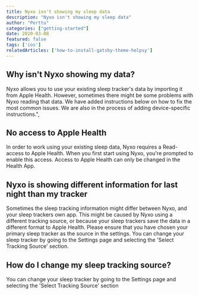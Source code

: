 ```yaml
---
title: Nyxo isn't showing my sleep data
description: "Nyxo isn't showing my sleep data"
author: "Perttu"
categories: ["getting-started"]
date: 2020-03-08
featured: false
tags: ['ios']
relatedArticles: ['how-to-install-gatsby-theme-helpsy']
---
```



## Why isn't Nyxo showing my data?

Nyxo allows you to use your existing sleep tracker's data by importing it from Apple Health. However, sometimes there might be some problems with Nyxo reading that data. We have added instructions below on how to fix the most common issues. We are also in the process of adding device-specific instructions.",

## No access to Apple Health

In order to work using your existing sleep data, Nyxo requires a Read-access to Apple Health. When you first start using Nyxo, you're prompted to enable this access. Access to Apple Health can only be changed in the Health App.

## Nyxo is showing different information for last night than my tracker

Sometimes the sleep tracking information might differ between Nyxo, and your sleep trackers own app. This might be caused by Nyxo using a different tracking source, or because your sleep trackers save the data in a different format to Apple Health. Please ensure that you have chosen your primary sleep tracker as the source in the settings. You can change your sleep tracker by going to the Settings page and selecting the 'Select Tracking Source' section.

## How do I change my sleep tracking source?

You can change your sleep tracker by going to the Settings page and selecting the 'Select Tracking Source' section
